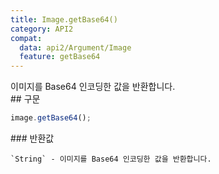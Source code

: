 ```yaml
---
title: Image.getBase64()
category: API2
compat:
  data: api2/Argument/Image
  feature: getBase64
---
```


<Section>
  이미지를 Base64 인코딩한 값을 반환합니다.
</Section>
<Section>
  ## 구문

  ~~~js
  image.getBase64();
  ~~~

  <Section>
    ### 반환값

    `String` - 이미지를 Base64 인코딩한 값을 반환합니다.
  </Section>
</Section>